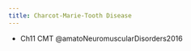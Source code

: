 ```yaml
---
title: Charcot-Marie-Tooth Disease
---
```


::: {.callout title="Reading list"}

- Ch11 CMT @amatoNeuromuscularDisorders2016

:::
